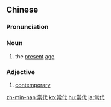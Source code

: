 {{also|当代}}
==Chinese==
{{zh-forms|s=当代}}

===Pronunciation===
{{zh-pron
|m=dāngdài
|c=dong1 doi6
|mn=qz,tw,xm,zz:tong-tāi/qz,xm,zz:tng-tāi
|cat=n,a
}}

===Noun===
{{zh-noun}}

# the [[present]] [[age]]

===Adjective===
{{zh-adj}}

# {{lb|zh|attributive}} [[contemporary]]

{{zh-cat|Intermediate}}

[[zh-min-nan:當代]]
[[ko:當代]]
[[hu:當代]]
[[ja:當代]]